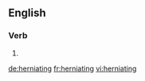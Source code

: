 ==English==

===Verb===
{{head|en|present participle}}

# {{present participle of|herniate|lang=en|nocat=1}}

[[de:herniating]]
[[fr:herniating]]
[[vi:herniating]]